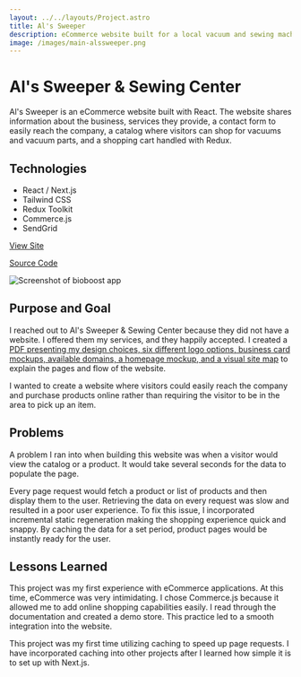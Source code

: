 ```yaml
---
layout: ../../layouts/Project.astro
title: Al's Sweeper
description: eCommerce website built for a local vacuum and sewing machine company.
image: /images/main-alssweeper.png
---
```



<GridCard spacing={true}>

# Al's Sweeper & Sewing Center

Al's Sweeper is an eCommerce website built with React. The website shares information about the business, services they provide, a contact form to easily reach the company, a catalog where visitors can shop for vacuums and vacuum parts, and a shopping cart handled with Redux.

## Technologies

- React / Next.js
- Tailwind CSS
- Redux Toolkit
- Commerce.js
- SendGrid

[View Site](https://alssweeper.vercel.app/)

[Source Code](https://github.com/raymondkneipp/alssweeper)

<Image
	src="/images/full-alssweeper.png"
	alt="Screenshot of bioboost app"
	width={1920}
	height={2318}
	fit="cover"
	position="top"
	class="w-full bg-stone-800"
/>

</GridCard>

<GridCard spacing={true}>

## Purpose and Goal

I reached out to Al's Sweeper & Sewing Center because they did not have a website. I offered them my services, and they happily accepted. I created a [PDF presenting my design choices, six different logo options, business card mockups, available domains, a homepage mockup, and a visual site map](</Al's Sweeper & Sewing Shop.pdf>) to explain the pages and flow of the website.

I wanted to create a website where visitors could easily reach the company and purchase products online rather than requiring the visitor to be in the area to pick up an item.

</GridCard>

<GridCard spacing={true}>

## Problems

A problem I ran into when building this website was when a visitor would view the catalog or a product. It would take several seconds for the data to populate the page.

Every page request would fetch a product or list of products and then display them to the user. Retrieving the data on every request was slow and resulted in a poor user experience. To fix this issue, I incorporated incremental static regeneration making the shopping experience quick and snappy. By caching the data for a set period, product pages would be instantly ready for the user.

</GridCard>

<GridCard spacing={true}>

## Lessons Learned

This project was my first experience with eCommerce applications. At this time, eCommerce was very intimidating. I chose Commerce.js because it allowed me to add online shopping capabilities easily. I read through the documentation and created a demo store. This practice led to a smooth integration into the website.

This project was my first time utilizing caching to speed up page requests. I have incorporated caching into other projects after I learned how simple it is to set up with Next.js.

</GridCard>
